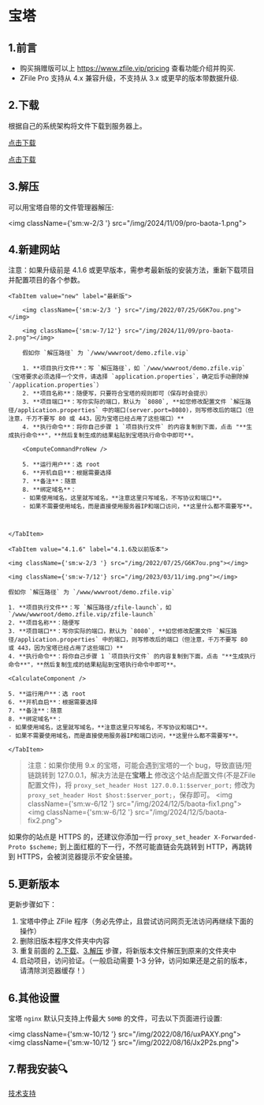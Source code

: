
# 宝塔

<TOCInline toc={toc} />

## 1.前言

- 购买捐赠版可以上 https://www.zfile.vip/pricing 查看功能介绍并购买.
- ZFile Pro 支持从 4.x 兼容升级，不支持从 3.x 或更早的版本带数据升级.

## 2.下载

根据自己的系统架构将文件下载到服务器上。

<Tabs>
<TabItem value="amd64" label="Linux AMD 64">

[点击下载](https://c.jun6.net/ZFILE-PRO/zfile-pro-release_linux_amd64.tar.gz)

</TabItem>
<TabItem value="arm64" label="Linux ARM 64">

[点击下载](https://c.jun6.net/ZFILE-PRO/zfile-pro-release_linux_arm.tar.gz)

</TabItem>
</Tabs>

## 3.解压

可以用宝塔自带的文件管理器解压:

<img className={'sm:w-2/3 '} src="/img/2024/11/09/pro-baota-1.png"></img>

## 4.新建网站

注意：如果升级前是 4.1.6 或更早版本，需参考最新版的安装方法，重新下载项目并配置项目的各个参数。

<Tabs>

    <TabItem value="new" label="最新版">

        <img className={'sm:w-2/3 '} src="/img/2022/07/25/G6K7ou.png"></img>

        <img className={'sm:w-7/12'} src="/img/2024/11/09/pro-baota-2.png"></img>

        假如你 `解压路径` 为 `/www/wwwroot/demo.zfile.vip`

        1. **项目执行文件**：写 `解压路径`，如 `/www/wwwroot/demo.zfile.vip`（宝塔要求必须选择一个文件，请选择 `application.properties`，确定后手动删除掉 `/application.properties`）
        2. **项目名称**：随便写，只要符合宝塔的规则即可（保存时会提示）
        3. **项目端口**：写你实际的端口，默认为 `8080`, **如您修改配置文件 `解压路径/application.properties` 中的端口(server.port=8080)，则写修改后的端口（但注意，千万不要写 80 或 443，因为宝塔已经占用了这些端口）**
        4. **执行命令**：将你自己步骤 1 `项目执行文件` 的内容复制到下面，点击 "**生成执行命令**"，**然后复制生成的结果粘贴到宝塔执行命令中即可**。

        <ComputeCommandProNew />

        5. **运行用户**：选 root
        6. **开机自启**：根据需要选择
        7. **备注**：随意
        8. **绑定域名**：
        - 如果使用域名，这里就写域名，**注意这里只写域名，不写协议和端口**。
        - 如果不需要使用域名，而是直接使用服务器IP和端口访问，**这里什么都不需要写**。



    </TabItem>

    <TabItem value="4.1.6" label="4.1.6及以前版本">

    <img className={'sm:w-2/3 '} src="/img/2022/07/25/G6K7ou.png"></img>

    <img className={'sm:w-7/12'} src="/img/2023/03/11/img.png"></img>

    假如你 `解压路径` 为 `/www/wwwroot/demo.zfile.vip`

    1. **项目执行文件**：写 `解压路径/zfile-launch`，如 `/www/wwwroot/demo.zfile.vip/zfile-launch`
    2. **项目名称**：随便写
    3. **项目端口**：写你实际的端口，默认为 `8080`, **如您修改配置文件 `解压路径/application.properties` 中的端口，则写修改后的端口（但注意，千万不要写 80 或 443，因为宝塔已经占用了这些端口）**
    4. **执行命令**：将你自己步骤 1 `项目执行文件` 的内容复制到下面，点击 "**生成执行命令**"，**然后复制生成的结果粘贴到宝塔执行命令中即可**。

    <CalculateComponent />

    5. **运行用户**：选 root
    6. **开机自启**：根据需要选择
    7. **备注**：随意
    8. **绑定域名**：
    - 如果使用域名，这里就写域名，**注意这里只写域名，不写协议和端口**。
    - 如果不需要使用域名，而是直接使用服务器IP和端口访问，**这里什么都不需要写**。

    </TabItem>


</Tabs>


> 注意：如果你使用 9.x 的宝塔，可能会遇到宝塔的一个 bug，导致直链/短链跳转到 127.0.0.1，解决方法是在**宝塔上** 修改这个站点配置文件(不是ZFile配置文件)，将 `proxy_set_header Host 127.0.0.1:$server_port;` 修改为 `proxy_set_header Host $host:$server_port;`，保存即可。
<img className={'sm:w-6/12 '} src="/img/2024/12/5/baota-fix1.png"></img>
<img className={'sm:w-6/12 '} src="/img/2024/12/5/baota-fix2.png"></img>

如果你的站点是 HTTPS 的，还建议你添加一行 `proxy_set_header X-Forwarded-Proto $scheme;` 到上面红框的下一行，不然可能直链会先跳转到 HTTP，再跳转到 HTTPS，会被浏览器提示不安全链接。

## 5.更新版本

更新步骤如下：

1. 宝塔中停止 ZFile 程序（务必先停止，且尝试访问网页无法访问再继续下面的操作）
2. 删除旧版本程序文件夹中内容
3. 重复前面的 [2.下载](#2下载)、[3.解压](#3解压) 步骤，将新版本文件解压到原来的文件夹中
3. 启动项目，访问验证。（一般启动需要 1-3 分钟，访问如果还是之前的版本，请清除浏览器缓存！）

## 6.其他设置

宝塔 `nginx` 默认只支持上传最大 `50MB` 的文件，可去以下页面进行设置:

<img className={'sm:w-10/12 '} src="/img/2022/08/16/uxPAXY.png"></img>
<img className={'sm:w-10/12 '} src="/img/2022/08/16/Jx2P2s.png"></img>

## 7.帮我安装🔍
[技术支持](/support/)